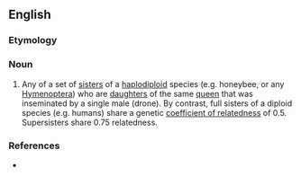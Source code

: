 ==English==

===Etymology===
{{prefix|super|sister|lang=en}}

===Noun===
{{en-noun}}

# {{lb|en|biology}} Any of a set of [[sister]]s of a [[haplodiploid]] species (e.g. honeybee, or any [[Hymenoptera]]) who are [[daughter]]s of the same [[queen]] that was inseminated by a single male (drone). By contrast, full sisters of a diploid species (e.g. humans) share a genetic [[w: Coefficient of relatedness|coefficient of relatedness]] of 0.5. Supersisters share 0.75 relatedness.

===References===
* {{cite-web|url=http://www.pubmedcentral.nih.gov/articlerender.fcgi?artid=1989138|title=Effects of Insemination Quantity on Honey Bee Queen Physiology|publisher=NIH PLoS ONE|accessdate=2007-11-25}}